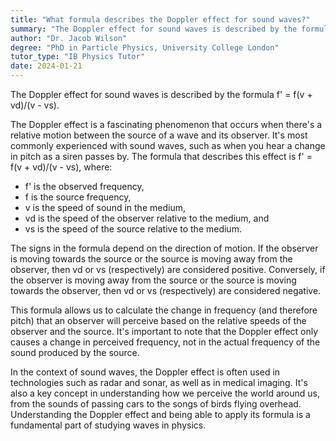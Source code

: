 ```yaml
---
title: "What formula describes the Doppler effect for sound waves?"
summary: "The Doppler effect for sound waves is described by the formula f' = f(v + vd)/(v - vs)."
author: "Dr. Jacob Wilson"
degree: "PhD in Particle Physics, University College London"
tutor_type: "IB Physics Tutor"
date: 2024-01-21
---
```


The Doppler effect for sound waves is described by the formula f' = f(v + vd)/(v - vs).

The Doppler effect is a fascinating phenomenon that occurs when there's a relative motion between the source of a wave and its observer. It's most commonly experienced with sound waves, such as when you hear a change in pitch as a siren passes by. The formula that describes this effect is f' = f(v + vd)/(v - vs), where:

- f' is the observed frequency,
- f is the source frequency,
- v is the speed of sound in the medium,
- vd is the speed of the observer relative to the medium, and
- vs is the speed of the source relative to the medium.

The signs in the formula depend on the direction of motion. If the observer is moving towards the source or the source is moving away from the observer, then vd or vs (respectively) are considered positive. Conversely, if the observer is moving away from the source or the source is moving towards the observer, then vd or vs (respectively) are considered negative.

This formula allows us to calculate the change in frequency (and therefore pitch) that an observer will perceive based on the relative speeds of the observer and the source. It's important to note that the Doppler effect only causes a change in perceived frequency, not in the actual frequency of the sound produced by the source.

In the context of sound waves, the Doppler effect is often used in technologies such as radar and sonar, as well as in medical imaging. It's also a key concept in understanding how we perceive the world around us, from the sounds of passing cars to the songs of birds flying overhead. Understanding the Doppler effect and being able to apply its formula is a fundamental part of studying waves in physics.
    